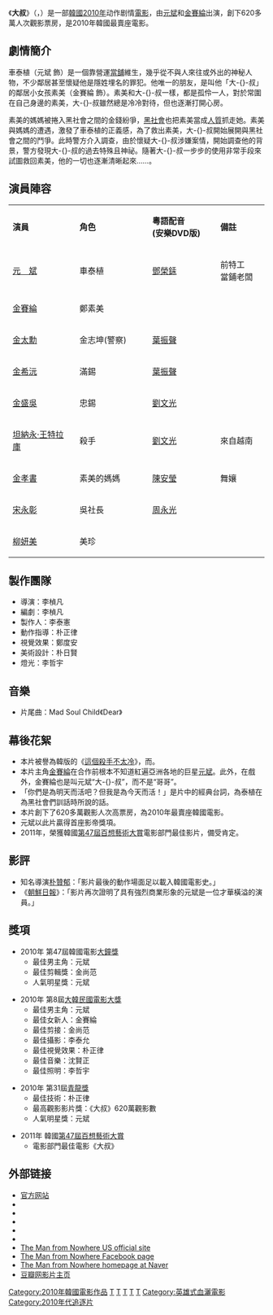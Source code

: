 {{noteTA
|T=zh:大叔 (韓國電影);zh-tw:大叔 (韓國電影); zh-hk:殺手代父; zh-cn:孤胆特工;
|4=zh-cn:这个杀手不太冷; zh-tw:終極追殺令; zh-hk:這個殺手不太冷;
|5=zh:大叔;zh-tw:大叔; zh-hk:殺手代父; zh-cn:孤胆特工;
}}
{{Infobox Film 
| name   = 大叔
| original_name = {{lang|ko|아저씨}}
| image   = The Man from Nowhere.jpg
| caption = 
| cn_name  = 孤胆特工
| hk_name  = 殺手代父
| tw_name  = 大叔
| producer = 李泰憲
| director = [[李楨凡|李楨凡]]
| writer  = 李楨凡
| starring = [[元斌|元斌]]<br />[[金賽綸|金賽綸]]
| music   = 沈賢正
| cinematography = 李泰允
| editing  = 金尚范
| production_company = Opus Pictures
| distributor = CJ Entertainment
| released = （韩国）2010年8月4日<br />（美国）2010年10月1日<br />（台湾）2011年1月14日<br />（新加坡）2011年3月17日<br />（香港）2011年6月9日<br />（中国大陆）2011年9月16日<br />（日本）2011年9月17日
| runtime  = 119分鐘
| country  = [[韩国电影|韩国]]
| language = [[韓語|韓語]]
| budget  = 
| gross   = 4300萬[[美元|美元]]
| website  = [http://www.themanfromnowheremovie.com/ The Man from Nowhere]
| imdb_id  = tt1527788
}}
《'''大叔'''》（{{lang-ko|'''아저씨'''}}，{{lang-en|'''''The Man from Nowhere'''''}}）是一部[[韓國|韓國]][[2010年电影|2010年]]动作剧情[[韓國電影|電影]]，由[[元斌|元斌]]和[[金賽綸|金賽綸]]出演，創下620多萬人次觀影票房，是2010年韓國最賣座電影。

== 劇情簡介 ==
車泰植（元斌 飾）是一個靠營運[[當舖|當舖]]維生，幾乎從不與人來往或外出的神秘人物，不少鄰居甚至懷疑他是隱姓埋名的罪犯。他唯一的朋友，是叫他「大-{}-叔」的鄰居小女孩素美（金賽綸 飾）。素美和大-{}-叔一樣，都是孤伶一人，對於常圍在自己身邊的素美，大-{}-叔雖然總是冷冷對待，但也逐漸打開心房。

素美的媽媽被捲入黑社會之間的金錢紛爭，[[黑社會|黑社會]]也把素美當成[[人質|人質]]抓走她。素美與媽媽的遭遇，激發了車泰植的正義感，為了救出素美，大-{}-叔開始展開與黑社會之間的鬥爭。此時警方介入調查，由於懷疑大-{}-叔涉嫌案情，開始調查他的背景，警方發現大-{}-叔的過去特殊且神祕。隨著大-{}-叔一步步的使用非常手段來試圖救回素美，他的一切也逐漸清晰起來……。

== 演員陣容 ==
{|class="wikitable" width="57%"
|- style="background:cornflowerblue; color:white" align=center
|style="width:4%"|'''演員'''||style="width:5%"|'''角色'''||style="width:4%"|'''粵語配音<BR>(安樂DVD版)'''||style="width:3%"|'''備註'''
|-
| [[元斌|元　斌]] ||  車泰植 || [[鄧榮銾|鄧榮銾]]|| 前特工<BR>當鋪老闆
|-
|[[金賽綸|金賽綸]] || 鄭素美 ||   ||
|-
|[[金太勳|金太勳]] || 金志坤(警察) ||  [[葉振聲|葉振聲]]  ||
|-
|[[金希沅|金希沅]] || 滿錫 || [[葉振聲|葉振聲]] ||
|-
|[[金盛吳|金盛吳]] || 忠錫 ||  [[劉文光|劉文光]] ||
|-
|[[坦納永·王特拉庫|坦納永·王特拉庫]] || 殺手 || [[劉文光|劉文光]]  || 來自越南
|-
|[[金孝書|金孝書]] || 素美的媽媽 || [[陳安瑩|陳安瑩]] || 舞孃
|-
|[[宋永彰|宋永彰]] || 吳社長 || [[周永光|周永光]]  ||
|-
|[[柳妍美|柳妍美]] || 美珍 ||   ||
|}

== 製作團隊 ==
*導演：李楨凡　　
*編劇：李楨凡 　　
*製作人：李泰憲 　　
*動作指導：朴正律
*視覺效果：鄭度安
*美術設計：朴日賢　　
*燈光：李哲宇
== 音樂 ==
*片尾曲：Mad Soul Child《Dear》

== 幕後花絮 ==
*本片被譽為韓版的《[[這個殺手不太冷|這個殺手不太冷]]》，而{{or|元斌出色表現也迷倒了全韓無數女性觀眾}}。
*本片主角[[金賽綸|金賽綸]]在合作前根本不知道紅遍亞洲各地的巨星[[元斌|元斌]]。此外，在戲外，金賽綸也是叫元斌“大-{}-叔”，而不是“哥哥”。
*「你們是為明天而活吧？但我是為今天而活！」是片中的經典台詞，為泰植在為黑社會們訓話時所說的話。
*本片創下了620多萬觀影人次高票房，為2010年最賣座韓國電影。
*元斌以此片贏得首座影帝獎項。
*2011年，榮獲韓國[[第47屆百想藝術大賞|第47屆百想藝術大賞]]電影部門最佳影片，備受肯定。

== 影評 ==
*知名導演[[朴贊郁|朴贊郁]]：「影片最後的動作場面足以載入韓國電影史。」
*《[[朝鮮日報|朝鮮日報]]》：「影片再次證明了具有強烈商業形象的元斌是一位才華橫溢的演員。」

== 獎項 ==
*2010年 第47屆韓國電影[[大鐘獎|大鐘獎]]
**最佳男主角：元斌　　
**最佳剪輯獎：金尚范
**人氣明星獎：元斌　

*2010年 第8屆[[大韓民國電影大獎|大韓民國電影大獎]]
**最佳男主角：元斌　　
**最佳女新人：金賽綸
**最佳剪接：金尚范
**最佳攝影：李泰允
**最佳視覺效果：朴正律 
**最佳音樂：沈賢正
**最佳照明：李哲宇

*2010年 第31屆[[青龍獎|青龍獎]] 
**最佳技術：朴正律 　　
**最高觀影影片獎：《大叔》620萬觀影數
**人氣明星獎：元斌

*2011年 韓國[[第47屆百想藝術大賞|第47屆百想藝術大賞]]
**電影部門最佳電影《大叔》

== 外部链接 ==
* [https://web.archive.org/web/20100613003353/http://www.ajussi2010.co.kr/ 官方网站]
* {{imdb title|1527788|The Man from Nowhere}}
* {{Amg movie|526243|The Man from Nowhere}}
* {{rotten-tomatoes|man_from_nowhere_2010|The Man from Nowhere}}
* {{kmdb film|12273|The Man from Nowhere}}
* {{hancinema film|The_Man_From_Nowhere|The Man from Nowhere}}
* [https://web.archive.org/web/20110203013435/http://www.themanfromnowheremovie.com/ The Man from Nowhere US official site]
* [http://www.facebook.com/ManFromNowhere The Man from Nowhere Facebook page]
* [http://movie.naver.com/movie/bi/mi/detail.nhn?code=71509 The Man from Nowhere homepage at Naver] {{Wayback|url=http://movie.naver.com/movie/bi/mi/detail.nhn?code=71509 |date=20200103031042 }}
* [http://movie.douban.com/subject/4249355/ 豆瓣网影片主页] {{Wayback|url=http://movie.douban.com/subject/4249355/ |date=20170207190439 }}

{{青龍電影獎}}
{{百想藝術大賞電影部門作品賞}}
[[Category:2010年韓國電影作品|Category:2010年韓國電影作品]]
[[Category:韩语電影|T]]
[[Category:毒品相關電影|T]]
[[Category:韓國動作片|T]]
[[Category:韩国犯罪片|T]]
[[Category:首尔特别市背景电影|T]]
[[Category:英雄式血灑電影|Category:英雄式血灑電影]]
[[Category:2010年代追逐片|Category:2010年代追逐片]]